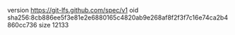 version https://git-lfs.github.com/spec/v1
oid sha256:8cb886ee5f3e81e2e6880165c4820ab9e268af8f2f3f7c16e74ca2b4860cc736
size 12133
